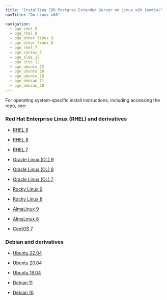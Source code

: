 ```yaml
---
title: "Installing EDB Postgres Extended Server on Linux x86 (amd64)"
navTitle: "On Linux x86"

navigation:
  - pge_rhel_9
  - pge_rhel_8
  - pge_other_linux_9
  - pge_other_linux_8
  - pge_rhel_7
  - pge_centos_7
  - pge_sles_15
  - pge_sles_12
  - pge_ubuntu_22
  - pge_ubuntu_20
  - pge_ubuntu_18
  - pge_debian_11
  - pge_debian_10
---
```


For operating system-specific install instructions, including accessing the repo, see:

### Red Hat Enterprise Linux (RHEL) and derivatives

- [RHEL 9](pge_rhel_9)

- [RHEL 8](pge_rhel_8)

- [RHEL 7](pge_rhel_7)

- [Oracle Linux (OL) 9](pge_rhel_9)

- [Oracle Linux (OL) 8](pge_rhel_8)

- [Oracle Linux (OL) 7](pge_rhel_7)

- [Rocky Linux 9](pge_other_linux_9)

- [Rocky Linux 8](pge_other_linux_8)

- [AlmaLinux 9](pge_other_linux_9)

- [AlmaLinux 8](pge_other_linux_8)

- [CentOS 7](pge_centos_7)

### Debian and derivatives

- [Ubuntu 22.04](pge_ubuntu_22)

- [Ubuntu 20.04](pge_ubuntu_20)

- [Ubuntu 18.04](pge_ubuntu_18)

- [Debian 11](pge_debian_11)

- [Debian 10](pge_debian_10)
